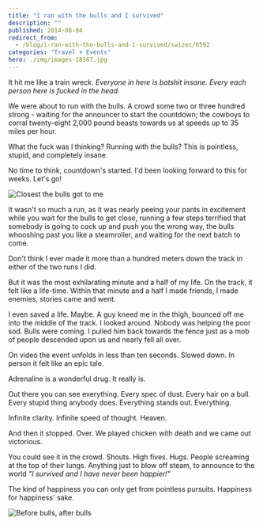 ```yaml
---
title: "I ran with the bulls and I survived"
description: ""
published: 2014-08-04
redirect_from:
  - /blog/i-ran-with-the-bulls-and-i-survived/swizec/6592
categories: "Travel + Events"
hero: ./img/images-18567.jpg
---
```


It hit me like a train wreck. _Everyone in here is batshit insane. Every each person here is fucked in the head._

We were about to run with the bulls. A crowd some two or three hundred strong - waiting for the announcer to start the countdown; the cowboys to corral twenty-eight 2,000 pound beasts towards us at speeds up to 35 miles per hour.

What the fuck was I thinking? Running with the bulls? This is pointless, stupid, and completely insane.

No time to think, countdown's started. I'd been looking forward to this for weeks. Let's go!

![Closest the bulls got to me](./img/images-18567.jpg "Closest the bulls got to me")

It wasn't so much a run, as it was nearly peeing your pants in excitement while you wait for the bulls to get close, running a few steps terrified that somebody is going to cock up and push you the wrong way, the bulls whooshing past you like a steamroller, and waiting for the next batch to come.

Don't think I ever made it more than a hundred meters down the track in either of the two runs I did.

But it was the most exhilarating minute and a half of my life. On the track, it felt like a life-time. Within that minute and a half I made friends, I made enemies, stories came and went.

I even saved a life. Maybe. A guy kneed me in the thigh, bounced off me into the middle of the track. I looked around. Nobody was helping the poor sod. Bulls were coming. I pulled him back towards the fence just as a mob of people descended upon us and nearly fell all over.

On video the event unfolds in less than ten seconds. Slowed down. In person it felt like an epic tale.

Adrenaline is a wonderful drug. It really is.

Out there you can see everything. Every spec of dust. Every hair on a bull. Every stupid thing anybody does. Everything stands out. Everything.

Infinite clarity. Infinite speed of thought. Heaven.

And then it stopped. Over. We played chicken with death and we came out victorious.

You could see it in the crowd. Shouts. High fives. Hugs. People screaming at the top of their lungs. Anything just to blow off steam, to announce to the world _"I survived and I have never been happier!"_

The kind of happiness you can only get from pointless pursuits. Happiness for happiness' sake.

![Before bulls, after bulls](./img/images-18565.jpg "Before bulls, after bulls")

